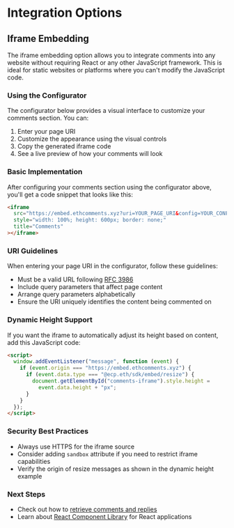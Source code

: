 
# Integration Options

## Iframe Embedding

The iframe embedding option allows you to integrate comments into any website without requiring React or any other JavaScript framework. This is ideal for static websites or platforms where you can't modify the JavaScript code.

### Using the Configurator

The configurator below provides a visual interface to customize your comments section. You can:

1. Enter your page URI
2. Customize the appearance using the visual controls
3. Copy the generated iframe code
4. See a live preview of how your comments will look

<IframeConfigurator />

### Basic Implementation

After configuring your comments section using the configurator above, you'll get a code snippet that looks like this:

```html
<iframe
  src="https://embed.ethcomments.xyz?uri=YOUR_PAGE_URI&config=YOUR_CONFIG"
  style="width: 100%; height: 600px; border: none;"
  title="Comments"
></iframe>
```

### URI Guidelines

When entering your page URI in the configurator, follow these guidelines:

- Must be a valid URL following [RFC 3986](https://datatracker.ietf.org/doc/html/rfc3986)
- Include query parameters that affect page content
- Arrange query parameters alphabetically
- Ensure the URI uniquely identifies the content being commented on

### Dynamic Height Support

If you want the iframe to automatically adjust its height based on content, add this JavaScript code:

```html
<script>
  window.addEventListener("message", function (event) {
    if (event.origin === "https://embed.ethcomments.xyz") {
      if (event.data.type === "@ecp.eth/sdk/embed/resize") {
        document.getElementById("comments-iframe").style.height =
          event.data.height + "px";
      }
    }
  });
</script>
```

### Security Best Practices

- Always use HTTPS for the iframe source
- Consider adding `sandbox` attribute if you need to restrict iframe capabilities
- Verify the origin of resize messages as shown in the dynamic height example

### Next Steps

- Check out how to [retrieve comments and replies](/indexer/read-comments/)
- Learn about [React Component Library](/integration-options/react-component-library) for React applications
